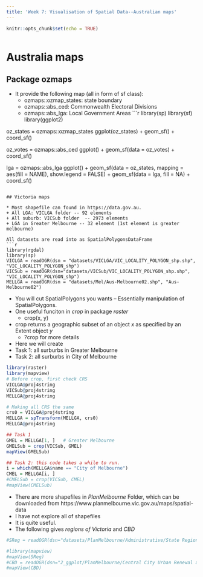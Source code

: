 ```yaml
---
title: 'Week 7: Visualisation of Spatial Data--Australian maps'
---
```


<div style="margin-bottom:50px;">
```r
knitr::opts_chunk$set(echo = TRUE)
```

</div>




# Australia maps




## Package ozmaps  
* It provide the following map (all in form of sf class):
  + ozmaps::ozmap_states: state boundary
  + ozmaps::abs_ced: Commonwealth Electoral Divisions
  + ozmaps::abs_lga: Local Government Areas
```r
library(sp)
library(sf)
library(ggplot2)

oz_states = ozmaps::ozmap_states
ggplot(oz_states) + 
  geom_sf() + 
  coord_sf()

oz_votes = ozmaps::abs_ced
ggplot() + 
  geom_sf(data = oz_votes) + 
  coord_sf()

lga = ozmaps::abs_lga
ggplot() + 
  geom_sf(data = oz_states, mapping = aes(fill = NAME), show.legend = FALSE) +
  geom_sf(data = lga, fill = NA) + 
  coord_sf() 
```
 
## Victoria maps

* Most shapefile can found in https://data.gov.au. 
+ All LGA: VICLGA folder -- 92 elements
+ All suburb: VICSub folder  -- 2973 elements
+ LGA in Greater Melbourne -- 32 element (1st element is greater melbourne)

All datasets are read into as SpatialPolygonsDataFrame
```r
library(rgdal)
library(sp)
VICLGA = readOGR(dsn = "datasets/VICLGA/VIC_LOCALITY_POLYGON_shp.shp", "VIC_LOCALITY_POLYGON_shp")
VICSub = readOGR(dsn="datasets/VICSub/VIC_LOCALITY_POLYGON_shp.shp", "VIC_LOCALITY_POLYGON_shp")
MELLGA = readOGR(dsn = "datasets/Mel/Aus-Melbourne02.shp", "Aus-Melbourne02")
```




* You will cut SpatialPolygons you wants -- Essentially manipulation of SpatialPolygons.
* One useful funciton in *crop* in package *raster*
  + crop(x, y)
+ crop returns a geographic subset of an object *x* as specified by an Extent object *y*
  + ?crop for more details

* Here we will create
+ Task 1: all surburbs in Greater Melbourne
+ Task 2: all surburbs in City of Melbourne

```r
library(raster)
library(mapview)
# Before crop, first check CRS
VICLGA@proj4string
VICSub@proj4string
MELLGA@proj4string

# Making all CRS the same
crs0 = VICLGA@proj4string
MELLGA = spTransform(MELLGA, crs0)
MELLGA@proj4string

## Task 1
GMEL = MELLGA[1, ]   # Greater Melbourne
GMELSub = crop(VICSub, GMEL)
mapView(GMELSub)      

## Task 2: this code takes a while to run. 
i = which(MELLGA$name == "City of Melbourne")
CMEL = MELLGA[i, ]
#CMELSub = crop(VICSub, CMEL)      
#mapView(CMELSub) 
```



* There are more shapefiles in *PlanMelbourne* Folder, which can be downloaded from https://www.planmelbourne.vic.gov.au/maps/spatial-data
+ I have not explore all of shapefiles
+ It is quite useful. 
+ The following gives *regions of Victoria* and *CBD*
  
```r
#SReg = readOGR(dsn="datasets/PlanMelbourne/Administrative/State Regions_region.shp", "State Regions_region")

#library(mapview)
#mapView(SReg)
#CBD = readOGR(dsn="2_ggplot/PlanMelbourne/Central City Urban Renewal and Precincts/Central Business District_region.shp", "Central Business District_region")
#mapView(CBD)
```